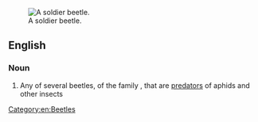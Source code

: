 [[Image:Chauliognathus lugubris.jpg|thumb|right|A soldier beetle.]]
==English==

===Noun===
{{wikipedia}}
{{en-noun|head=[[soldier]] [[beetle]]}}

# Any of several beetles, of the family ''{{taxlink|Cantharidae|family}}'', that are [[predator]]s of aphids and other insects

[[Category:en:Beetles]]